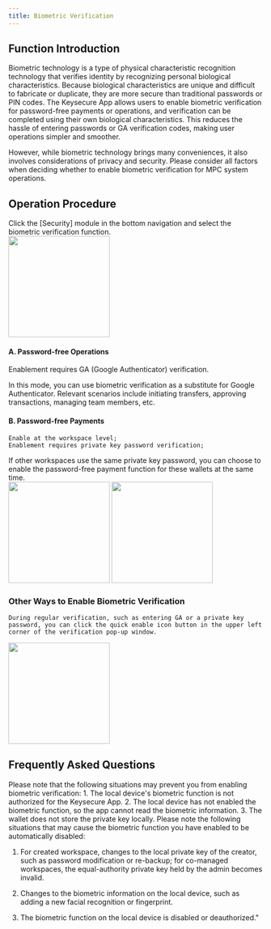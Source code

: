 ```yaml
---
title: Biometric Verification
---
```


##  Function Introduction

Biometric technology is a type of physical characteristic recognition technology that verifies identity by recognizing personal biological characteristics. Because biological characteristics are unique and difficult to fabricate or duplicate, they are more secure than traditional passwords or PIN codes. The Keysecure App allows users to enable biometric verification for password-free payments or operations, and verification can be completed using their own biological characteristics. This reduces the hassle of entering passwords or GA verification codes, making user operations simpler and smoother.

However, while biometric technology brings many conveniences, it also involves considerations of privacy and security. Please consider all factors when deciding whether to enable biometric verification for MPC system operations.

##  Operation Procedure

<Steps>

<Step title="Enter Biometric Verification Function">
    Click the [Security] module in the bottom navigation and select the biometric verification function.
      <div className="w-full flex items-center justify-center">
    <img src="/images/user-guide/safe.jpg" width="200"/>
</div>
</Step>

<Step title="Enable Biometric Verification for Different Scenarios">

#### A. Password-free Operations

Enablement requires GA (Google Authenticator) verification.

<tip>
In this mode, you can use biometric verification as a substitute for Google Authenticator. Relevant scenarios include initiating transfers, approving transactions, managing team members, etc.
</tip>

#### B. Password-free Payments

    Enable at the workspace level;
    Enablement requires private key password verification;
<tip>
    If other workspaces use the same private key password, you can choose to enable the password-free payment function for these wallets at the same time.
</tip>

  <div className="w-full flex items-center justify-center">
    <CardGroup cols={2}>
        <img src="/images/user-guide/bio1.png" width="200"/>
        <img src="/images/user-guide/0da991c5-87cf-4011-a869-7eae9adac83e.png" width="200"/>
    </CardGroup>
</div>
</Step>
</Steps>

### Other Ways to Enable Biometric Verification

    During regular verification, such as entering GA or a private key password, you can click the quick enable icon button in the upper left corner of the verification pop-up window.
   <div className="w-full flex items-center justify-center">
    <img src="/images/user-guide/bio3.png" width="200"/>
</div>


##  Frequently Asked Questions

<Accordion title="Why can't I enable biometric Verification?">
Please note that the following situations may prevent you from enabling biometric verification:
1. The local device's biometric function is not authorized for the Keysecure App.
2. The local device has not enabled the biometric function, so the app cannot read the biometric information.
3. The wallet does not store the private key locally.
</Accordion>

<Accordion title="Why is biometric verification invalid or unusable?">
Please note the following situations that may cause the biometric function you have enabled to be automatically disabled:

1. For created workspace, changes to the local private key of the creator, such as password modification or re-backup; for co-managed workspaces, the equal-authority private key held by the admin becomes invalid.

2. Changes to the biometric information on the local device, such as adding a new facial recognition or fingerprint.

3. The biometric function on the local device is disabled or deauthorized."
</Accordion>


